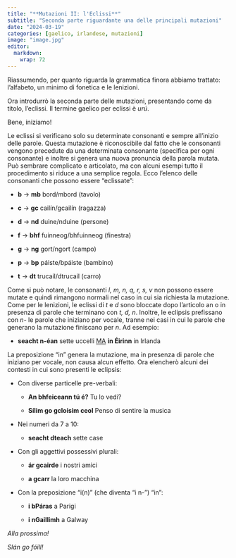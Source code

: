 ```yaml
---
title: "**Mutazioni II: l'Eclissi**"
subtitle: "Seconda parte riguardante una delle principali mutazioni"
date: "2024-03-19"
categories: [gaelico, irlandese, mutazioni]
image: "image.jpg"
editor: 
  markdown: 
    wrap: 72
---
```


Riassumendo, per quanto riguarda la grammatica finora abbiamo trattato:
l'alfabeto, un minimo di fonetica e le lenizioni.

Ora introdurrò la seconda parte delle mutazioni, presentando come da
titolo, l'eclissi. Il termine gaelico per eclissi è *urú*.

Bene, iniziamo!

Le eclissi si verificano solo su determinate consonanti e sempre
all'inizio delle parole. Questa mutazione è riconoscibile dal fatto che
le consonanti vengono precedute da una determinata consonante (specifica
per ogni consonante) e inoltre si genera una nuova pronuncia della
parola mutata. Può sembrare complicato e articolato, ma con alcuni
esempi tutto il procedimento si riduce a una semplice regola. Ecco
l'elenco delle consonanti che possono essere "eclissate":

-   **b** -> **mb** bord/mbord (tavolo)

-   **c** -> **gc** cailín/gcailín (ragazza)

-   **d** -> **nd** duine/nduine (persone)

-   **f** -> **bhf** fuinneog/bhfuinneog (finestra)

-   **g** -> **ng** gort/ngort (campo)

-   **p** -> **bp** páiste/bpáiste (bambino)

-   **t** -> **dt** trucail/dtrucail (carro)

Come si può notare, le consonanti *l, m, n, q, r, s, v* non possono
essere mutate e quindi rimangono normali nel caso in cui sia richiesta
la mutazione. Come per le lenizioni, le eclissi di *t* e *d* sono
bloccate dopo l'articolo an o in presenza di parole che terminano con
*t, d, n*. Inoltre, le eclipsis prefissano con *n-* le parole che
iniziano per vocale, tranne nei casi in cui le parole che generano la
mutazione finiscano per *n*. Ad esempio:

-   **seacht n-éan** sette uccelli [MA]{.underline} **in Éirinn** in
    Irlanda

La preposizione "in" genera la mutazione, ma in presenza di parole che
iniziano per vocale, non causa alcun effetto. Ora elencherò alcuni dei
contesti in cui sono presenti le eclipsis:

-   Con diverse particelle pre-verbali:

    -   **An bhfeiceann tú é?** Tu lo vedi?
    
    -   **Sílim go gcloisim ceol** Penso di sentire la musica
    
-   Nei numeri da 7 a 10:

    -   **seacht dteach** sette case
    
-   Con gli aggettivi possessivi plurali:

    -   **ár gcairde** i nostri amici
    
    -   **a gcarr** la loro macchina
    
-   Con la preposizione "i(n)" (che diventa "i n-") "in":

    -   **i bPáras** a Parigi
    
    -   **i nGaillimh** a Galway

*Alla prossima!*

*Slán go fóill!*
